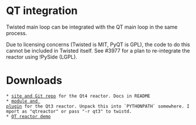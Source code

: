 = QT integration =
Twisted main loop can be integrated with the QT main loop in the same process.

Due to licensing concerns (Twisted is MIT, PyQT is GPL), the code to do this cannot be included in Twisted itself. See #3977 for a plan to re-integrate the reactor using !PySide (LGPL).

= Downloads =
 * [http://code.tarbox.org/qtreactor site and Git repo] for the Qt4 reactor. Docs in README
 * [http://twistedmatrix.com/users/pahan/qt_files/qtreactor.tar.gz module and plugin] for the Qt3 reactor. Unpack this into `PYTHONPATH` somewhere. Import as "qtreactor" or pass "-r qt3" to twistd.
 * [http://twistedmatrix.com/users/pahan/qt_files/qtdemo.py QT reactor demo]